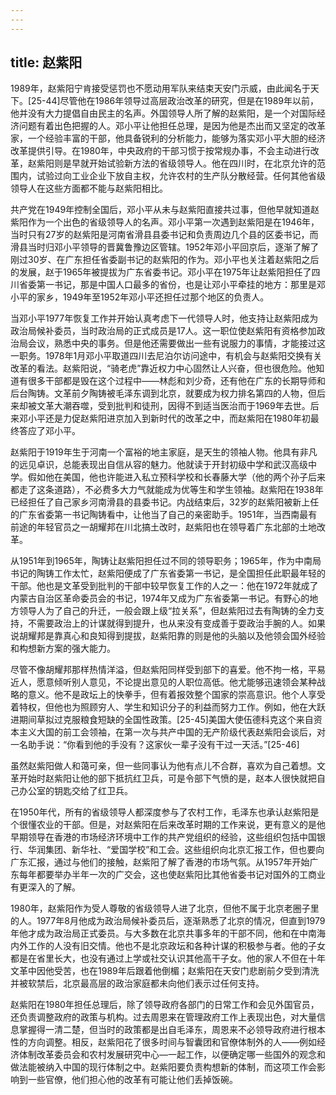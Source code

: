 ```yaml
---
---
---
```

title: 赵紫阳
---



1989年，赵紫阳宁肯接受惩罚也不愿动用军队来结束天安门示威，由此闻名于天下。[25-44]尽管他在1986年领导过高层政治改革的研究，但是在1989年以前，他并没有大力提倡自由民主的名声。外国领导人所了解的赵紫阳，是一个对国际经济问题有着出色把握的人。邓小平让他担任总理，是因为他是杰出而又坚定的改革家，一个经验丰富的干部，他具备锐利的分析能力，能够为落实邓小平大胆的经济改革提供引导。在1980年，中央政府的干部习惯于按常规办事，不会主动进行改革，赵紫阳则是早就开始试验新方法的省级领导人。他在四川时，在北京允许的范围内，试验过向工业企业下放自主权，允许农村的生产队分散经营。任何其他省级领导人在这些方面都不能与赵紫阳相比。

共产党在1949年控制全国后，邓小平从未与赵紫阳直接共过事，但他早就知道赵紫阳作为一个出色的省级领导人的名声。邓小平第一次遇到赵紫阳是在1946年，当时只有27岁的赵紫阳是河南省滑县县委书记和负责周边几个县的区委书记，而滑县当时归邓小平领导的晋冀鲁豫边区管辖。1952年邓小平回京后，逐渐了解了刚过30岁、在广东担任省委副书记的赵紫阳的作为。邓小平也关注着赵紫阳之后的发展，赵于1965年被提拔为广东省委书记。邓小平在1975年让赵紫阳担任了四川省委第一书记，那是中国人口最多的省份，也是让邓小平牵挂的地方：那里是邓小平的家乡，1949年至1952年邓小平还担任过那个地区的负责人。

当邓小平1977年恢复工作并开始认真考虑下一代领导人时，他支持让赵紫阳成为政治局候补委员，当时政治局的正式成员是17人。这一职位使赵紫阳有资格参加政治局会议，熟悉中央的事务。但是他还需要做出一些有说服力的事情，才能接过这一职务。1978年1月邓小平取道四川去尼泊尔访问途中，有机会与赵紫阳交换有关改革的看法。赵紫阳说，“骑老虎”靠近权力中心固然让人兴奋，但也很危险。他知道有很多干部都是毁在这个过程中——林彪和刘少奇，还有他在广东的长期导师和后台陶铸。文革前夕陶铸被毛泽东调到北京，就要成为权力排名第四的人物，但后来却被文革大潮吞噬，受到批判和徒刑，因得不到适当医治而于1969年去世。后来邓小平还是力促赵紫阳进京加入到新时代的改革之中，而赵紫阳在1980年初最终答应了邓小平。

赵紫阳于1919年生于河南一个富裕的地主家庭，是天生的领袖人物。他具有非凡的远见卓识，总能表现出自信从容的魅力。他就读于开封初级中学和武汉高级中学。假如他在美国，他也许能进入私立预科学校和长春藤大学（他的两个孙子后来都走了这条道路），不必费多大力气就能成为优等生和学生领袖。赵紫阳在1938年已经担任了自己家乡河南滑县的县委书记。内战结束后，32岁的赵紫阳被新上任的广东省委第一书记陶铸看中，让他当了自己的亲密助手。1951年，当西南最有前途的年轻官员之一胡耀邦在川北搞土改时，赵紫阳也在领导着广东北部的土地改革。

从1951年到1965年，陶铸让赵紫阳担任过不同的领导职务；1965年，作为中南局书记的陶铸工作太忙，赵紫阳便成了广东省委第一书记，是全国担任此职最年轻的干部。他也是文革受到批判的干部中较早恢复工作的人之一：他在1972年就成了内蒙古自治区革命委员会的书记，1974年又成为广东省委第一书记。有野心的地方领导人为了自己的升迁，一般会跟上级“拉关系”，但赵紫阳过去有陶铸的全力支持，不需要政治上的计谋就得到提升，也从来没有变成善于耍政治手腕的人。如果说胡耀邦是靠真心和良知得到提拔，赵紫阳靠的则是他的头脑以及他领会国外经验和构想新方案的强大能力。

尽管不像胡耀邦那样热情洋溢，但赵紫阳同样受到部下的喜爱。他不拘一格，平易近人，愿意倾听别人意见，不论提出意见的人职位高低。他尤能够迅速领会某种战略的意义。他不是政坛上的快拳手，但有着报效整个国家的崇高意识。他个人享受着特权，但他也为照顾穷人、学生和知识分子的利益而努力工作。例如，他在大跃进期间草拟过克服粮食短缺的全国性政策。[25-45]美国大使伍德科克这个来自资本主义大国的前工会领袖，在第一次与共产中国的无产阶级代表赵紫阳会谈后，对一名助手说：“你看到他的手没有？这家伙一辈子没有干过一天活。”[25-46]

虽然赵紫阳做人和蔼可亲，但一些同事认为他有点儿不合群，喜欢为自己着想。文革开始时赵紫阳让他的部下抵抗红卫兵，可是令部下气愤的是，赵本人很快就把自己办公室的钥匙交给了红卫兵。

在1950年代，所有的省级领导人都深度参与了农村工作，毛泽东也承认赵紫阳是个很懂农业的干部。但是，对赵紫阳在后来改革时期的工作来说，更有意义的是他早期领导在香港的市场经济环境中工作的共产党组织的经验，这些组织包括中国银行、华润集团、新华社、“爱国学校”和工会。这些组织向北京汇报工作，但也要向广东汇报，通过与他们的接触，赵紫阳了解了香港的市场气氛。从1957年开始广东每年都要举办半年一次的广交会，这也使赵紫阳比其他省委书记对国外的工商业有更深入的了解。

1980年，赵紫阳作为受人尊敬的省级领导人进了北京，但他不属于北京老圈子里的人。1977年8月他成为政治局候补委员后，逐渐熟悉了北京的情况，但直到1979年他才成为政治局正式委员。与大多数在北京共事多年的干部不同，他和在中南海内外工作的人没有旧交情。他也不是北京政坛和各种计谋的积极参与者。他的子女都是在省里长大，也没有通过上学或社交认识其他高干子女。他的家人不但在十年文革中因他受苦，也在1989年后跟着他倒楣；赵紫阳在天安门悲剧前夕受到清洗并被软禁后，北京最高层的政治家庭都未向他们表示过任何支持。

赵紫阳在1980年担任总理后，除了领导政府各部门的日常工作和会见外国官员，还负责调整政府的政策与机构。过去周恩来在管理政府工作上表现出色，对大量信息掌握得一清二楚，但当时的政策都是出自毛泽东，周恩来不必领导政府进行根本性的方向调整。相反，赵紫阳花了很多时间与智囊团和官僚体制外的人——例如经济体制改革委员会和农村发展研究中心—一起工作，以便确定哪一些国外的观念和做法能被纳入中国的现行体制之中。赵紫阳要负责构想新的体制，而这项工作会影响到一些官僚，他们担心他的改革有可能让他们丢掉饭碗。